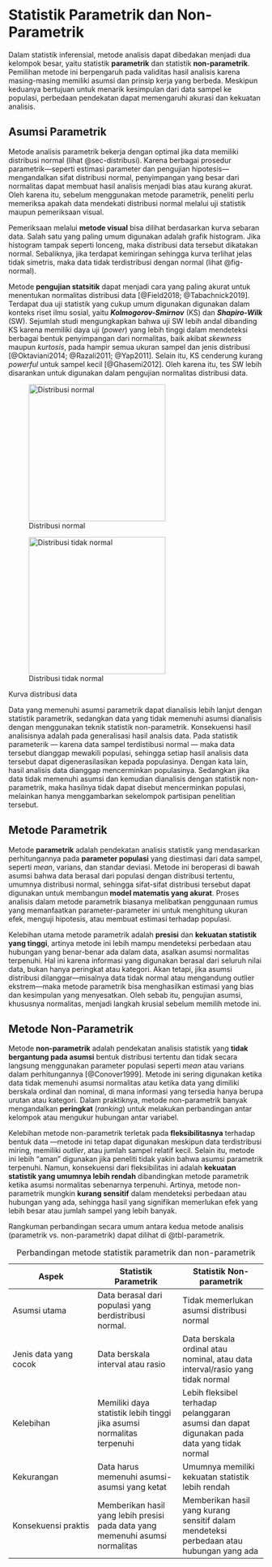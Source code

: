 # Statistik Parametrik dan Non-Parametrik

Dalam statistik inferensial, metode analisis dapat dibedakan menjadi dua kelompok besar, yaitu statistik **parametrik** dan statistik **non-parametrik**. Pemilihan metode ini berpengaruh pada validitas hasil analisis karena masing-masing memiliki asumsi dan prinsip kerja yang berbeda. Meskipun keduanya bertujuan untuk menarik kesimpulan dari data sampel ke populasi, perbedaan pendekatan dapat memengaruhi akurasi dan kekuatan analisis.

## Asumsi Parametrik

Metode analisis parametrik bekerja dengan optimal jika data memiliki distribusi normal (lihat @sec-distribusi). Karena berbagai prosedur parametrik—seperti estimasi parameter dan pengujian hipotesis—mengandalkan sifat distribusi normal, penyimpangan yang besar dari normalitas dapat membuat hasil analisis menjadi bias atau kurang akurat. Oleh karena itu, sebelum menggunakan metode parametrik, peneliti perlu memeriksa apakah data mendekati distribusi normal melalui uji statistik maupun pemeriksaan visual.

Pemeriksaan melalui **metode visual** bisa dilihat berdasarkan kurva sebaran data. Salah satu yang paling umum digunakan adalah grafik histogram. Jika histogram tampak seperti lonceng, maka distribusi data tersebut dikatakan normal. Sebaliknya, jika terdapat kemiringan sehingga kurva terlihat jelas tidak simetris, maka data tidak terdistribusi dengan normal (lihat @fig-normal).

Metode **pengujian statsitik** dapat menjadi cara yang paling akurat untuk menentukan normalitas distribusi data [@Field2018; @Tabachnick2019]. Terdapat dua uji statistik yang cukup umum digunakan digunakan dalam konteks riset ilmu sosial, yaitu ***Kolmogorov-Smirnov*** (KS) dan ***Shapiro-Wilk*** (SW). Sejumlah studi mengungkapkan bahwa uji SW lebih andal dibanding KS karena memiliki daya uji (*power*) yang lebih tinggi dalam mendeteksi berbagai bentuk penyimpangan dari normalitas, baik akibat *skewness* maupun *kurtosis*, pada hampir semua ukuran sampel dan jenis distribusi [@Oktaviani2014; @Razali2011; @Yap2011]. Selain itu, KS cenderung kurang *powerful* untuk sampel kecil [@Ghasemi2012]. Oleh karena itu, tes SW lebih disarankan untuk digunakan dalam pengujian normalitas distribusi data.

::: {#fig-normal layout-ncol="2"}
![Distribusi normal](images/4_1_a_normal.png){#fig-neg width="270"}

![Distribusi tidak normal](images/4_1_b_nnormal.png){#fig-pos width="270"}

Kurva distribusi data
:::

Data yang memenuhi asumsi parametrik dapat dianalisis lebih lanjut dengan statistik parametrik, sedangkan data yang tidak memenuhi asumsi dianalisis dengan menggunakan teknik statistik non-parametrik. Konsekuensi hasil analisisnya adalah pada generalisasi hasil analsis data. Pada statistik parameterik — karena data sampel terdistibusi normal — maka data tersebut dianggap mewakili populasi, sehingga setiap hasil analisis data tersebut dapat digenerasilasikan kepada populasinya. Dengan kata lain, hasil analisis data dianggap mencerminkan populasinya. Sedangkan jika data tidak memenuhi asumsi dan kemudian dianalisis dengan statistik non-parametrik, maka hasilnya tidak dapat disebut mencerminkan populasi, melainkan hanya menggambarkan sekelompok partisipan penelitian tersebut.

## Metode Parametrik

Metode **parametrik** adalah pendekatan analisis statistik yang mendasarkan perhitungannya pada **parameter populasi** yang diestimasi dari data sampel, seperti *mean*, varians, dan standar deviasi. Metode ini beroperasi di bawah asumsi bahwa data berasal dari populasi dengan distribusi tertentu, umumnya distribusi normal, sehingga sifat-sifat distribusi tersebut dapat digunakan untuk membangun **model matematis yang akurat**. Proses analisis dalam metode parametrik biasanya melibatkan penggunaan rumus yang memanfaatkan parameter-parameter ini untuk menghitung ukuran efek, menguji hipotesis, atau membuat estimasi terhadap populasi.

Kelebihan utama metode parametrik adalah **presisi** dan **kekuatan statistik yang tinggi**, artinya metode ini lebih mampu mendeteksi perbedaan atau hubungan yang benar-benar ada dalam data, asalkan asumsi normalitas terpenuhi. Hal ini karena informasi yang digunakan berasal dari seluruh nilai data, bukan hanya peringkat atau kategori. Akan tetapi, jika asumsi distribusi dilanggar—misalnya data tidak normal atau mengandung outlier ekstrem—maka metode parametrik bisa menghasilkan estimasi yang bias dan kesimpulan yang menyesatkan. Oleh sebab itu, pengujian asumsi, khususnya normalitas, menjadi langkah krusial sebelum memilih metode ini.

## Metode Non-Parametrik

Metode **non-parametrik** adalah pendekatan analisis statistik yang **tidak bergantung pada asumsi** bentuk distribusi tertentu dan tidak secara langsung menggunakan parameter populasi seperti *mean* atau varians dalam perhitungannya [@Conover1999]. Metode ini sering digunakan ketika data tidak memenuhi asumsi normalitas atau ketika data yang dimiliki berskala ordinal dan nominal, di mana informasi yang tersedia hanya berupa urutan atau kategori. Dalam praktiknya, metode non-parametrik banyak mengandalkan **peringkat** (*ranking*) untuk melakukan perbandingan antar kelompok atau mengukur hubungan antar variabel.

Kelebihan metode non-parametrik terletak pada **fleksibilitasnya** terhadap bentuk data —metode ini tetap dapat digunakan meskipun data terdistribusi miring, memiliki *outlier*, atau jumlah sampel relatif kecil. Selain itu, metode ini lebih “aman” digunakan jika peneliti tidak yakin bahwa asumsi parametrik terpenuhi. Namun, konsekuensi dari fleksibilitas ini adalah **kekuatan statistik yang umumnya lebih rendah** dibandingkan metode parametrik ketika asumsi normalitas sebenarnya terpenuhi. Artinya, metode non-parametrik mungkin **kurang sensitif** dalam mendeteksi perbedaan atau hubungan yang ada, sehingga hasil yang signifikan memerlukan efek yang lebih besar atau jumlah sampel yang lebih banyak.

Rangkuman perbandingan secara umum antara kedua metode analisis (parametrik vs. non-parametrik) dapat dilihat di @tbl-parametrik.

::: {#tbl-parametrik}
| Aspek | Statistik Parametrik | Statistik Non-parametrik |
|------------------------|------------------------|------------------------|
| Asumsi utama | Data berasal dari populasi yang berdistribusi normal. | Tidak memerlukan asumsi distribusi normal |
| Jenis data yang cocok | Data berskala interval atau rasio | Data berskala ordinal atau nominal, atau data interval/rasio yang tidak normal |
| Kelebihan | Memiliki daya statistik lebih tinggi jika asumsi normalitas terpenuhi | Lebih fleksibel terhadap pelanggaran asumsi dan dapat digunakan pada data yang tidak normal |
| Kekurangan | Data harus memenuhi asumsi-asumsi yang ketat | Umumnya memiliki kekuatan statistik lebih rendah |
| Konsekuensi praktis | Memberikan hasil yang lebih presisi pada data yang memenuhi asumsi normalitas | Memberikan hasil yang kurang sensitif dalam mendeteksi perbedaan atau hubungan yang ada |

: Perbandingan metode statistik parametrik dan non-parametrik
:::
